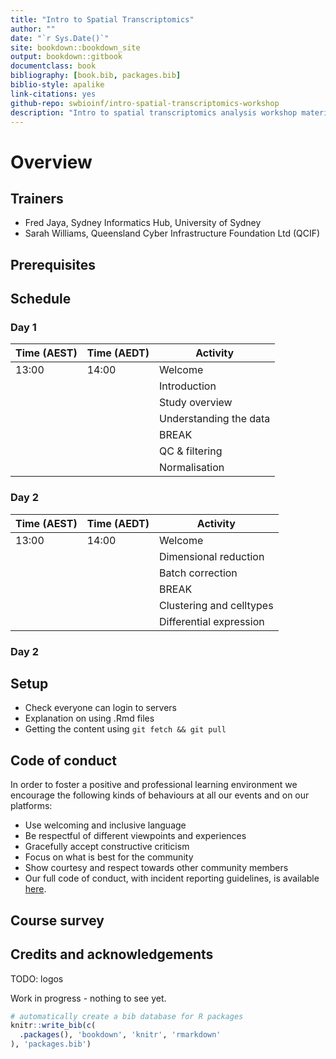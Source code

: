 ```yaml
--- 
title: "Intro to Spatial Transcriptomics"
author: ""
date: "`r Sys.Date()`"
site: bookdown::bookdown_site
output: bookdown::gitbook
documentclass: book
bibliography: [book.bib, packages.bib]
biblio-style: apalike
link-citations: yes
github-repo: swbioinf/intro-spatial-transcriptomics-workshop
description: "Intro to spatial transcriptomics analysis workshop material"
---
```


# Overview

## Trainers

* Fred Jaya, Sydney Informatics Hub, University of Sydney
* Sarah Williams, Queensland Cyber Infrastructure Foundation Ltd (QCIF)

## Prerequisites

## Schedule

### Day 1

| Time (AEST) | Time (AEDT) | Activity               |
| ----------- | ----------- | ---------------------- |
| 13:00       | 14:00       | Welcome                |
|             |             | Introduction           |
|             |             | Study overview         |
|             |             | Understanding the data |
|             |             | BREAK                  |
|             |             | QC & filtering         |
|             |             | Normalisation          |

### Day 2

| Time (AEST) | Time (AEDT) | Activity                 |
| ----------- | ----------- | ------------------------ |
| 13:00       | 14:00       | Welcome                  |
|             |             | Dimensional reduction    |
|             |             | Batch correction         |
|             |             | BREAK                    |
|             |             | Clustering and celltypes |
|             |             | Differential expression  |

### Day 2

## Setup

- Check everyone can login to servers
- Explanation on using .Rmd files
- Getting the content using `git fetch && git pull`

## Code of conduct

In order to foster a positive and professional learning environment we encourage the following kinds of behaviours at all our events and on our platforms:

- Use welcoming and inclusive language
- Be respectful of different viewpoints and experiences
- Gracefully accept constructive criticism
- Focus on what is best for the community
- Show courtesy and respect towards other community members
- Our full code of conduct, with incident reporting guidelines, is available [here](https://zenodo.org/records/4276854).

## Course survey

## Credits and acknowledgements

TODO: logos

Work in progress - nothing to see yet.

```r
# automatically create a bib database for R packages
knitr::write_bib(c(
  .packages(), 'bookdown', 'knitr', 'rmarkdown'
), 'packages.bib')
```
